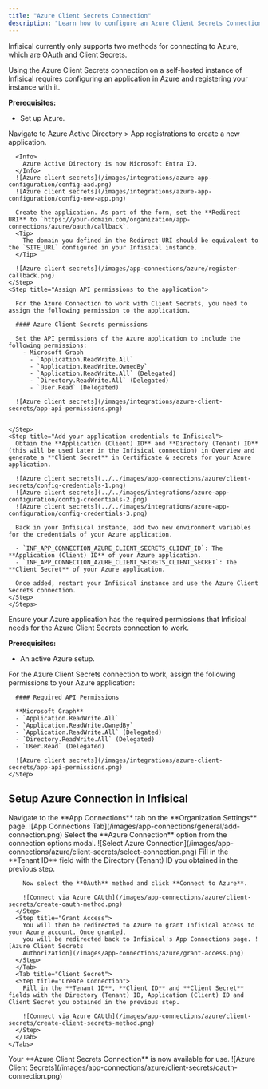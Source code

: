 ```yaml
---
title: "Azure Client Secrets Connection"
description: "Learn how to configure an Azure Client Secrets Connection for Infisical."
---
```


Infisical currently only supports two methods for connecting to Azure, which are OAuth and Client Secrets.

<Accordion title="Self-Hosted Instance">
  Using the Azure Client Secrets connection on a self-hosted instance of Infisical requires configuring an application in Azure
  and registering your instance with it.

  **Prerequisites:**

  - Set up Azure.

  <Steps>
    <Step title="Create an application in Azure">
      Navigate to Azure Active Directory > App registrations to create a new application.

      <Info>
        Azure Active Directory is now Microsoft Entra ID.
      </Info>
      ![Azure client secrets](/images/integrations/azure-app-configuration/config-aad.png)
      ![Azure client secrets](/images/integrations/azure-app-configuration/config-new-app.png)

      Create the application. As part of the form, set the **Redirect URI** to `https://your-domain.com/organization/app-connections/azure/oauth/callback`.
      <Tip>
        The domain you defined in the Redirect URI should be equivalent to the `SITE_URL` configured in your Infisical instance.
      </Tip>

      ![Azure client secrets](/images/app-connections/azure/register-callback.png)
    </Step>
    <Step title="Assign API permissions to the application">

      For the Azure Connection to work with Client Secrets, you need to assign the following permission to the application.

      #### Azure Client Secrets permissions
    
      Set the API permissions of the Azure application to include the following permissions: 
        - Microsoft Graph
          - `Application.ReadWrite.All`
          - `Application.ReadWrite.OwnedBy`
          - `Application.ReadWrite.All` (Delegated)
          - `Directory.ReadWrite.All` (Delegated)
          - `User.Read` (Delegated)

      ![Azure client secrets](/images/integrations/azure-client-secrets/app-api-permissions.png)


    </Step>
    <Step title="Add your application credentials to Infisical">
      Obtain the **Application (Client) ID** and **Directory (Tenant) ID** (this will be used later in the Infisical connection) in Overview and generate a **Client Secret** in Certificate & secrets for your Azure application.

      ![Azure client secrets](../../images/app-connections/azure/client-secrets/config-credentials-1.png)
      ![Azure client secrets](../../images/integrations/azure-app-configuration/config-credentials-2.png)
      ![Azure client secrets](../../images/integrations/azure-app-configuration/config-credentials-3.png)

      Back in your Infisical instance, add two new environment variables for the credentials of your Azure application.

      - `INF_APP_CONNECTION_AZURE_CLIENT_SECRETS_CLIENT_ID`: The **Application (Client) ID** of your Azure application.
      - `INF_APP_CONNECTION_AZURE_CLIENT_SECRETS_CLIENT_SECRET`: The **Client Secret** of your Azure application.

      Once added, restart your Infisical instance and use the Azure Client Secrets connection.
    </Step>
    </Steps>    

</Accordion>

<Accordion title="Client Secret Authentication">
  Ensure your Azure application has the required permissions that Infisical needs for the Azure Client Secrets connection to work.

  **Prerequisites:**
  - An active Azure setup.

  <Steps>
    <Step title="Assign API permissions to the application">
      For the Azure Client Secrets connection to work, assign the following permissions to your Azure application:

      #### Required API Permissions
    
      **Microsoft Graph**
      - `Application.ReadWrite.All`
      - `Application.ReadWrite.OwnedBy`
      - `Application.ReadWrite.All` (Delegated)
      - `Directory.ReadWrite.All` (Delegated)
      - `User.Read` (Delegated)

      ![Azure client secrets](/images/integrations/azure-client-secrets/app-api-permissions.png)
    </Step>
  </Steps>
</Accordion>

## Setup Azure Connection in Infisical

<Steps>
	<Step title="Navigate to App Connections">
		Navigate to the **App Connections** tab on the **Organization Settings** page. ![App Connections
		Tab](/images/app-connections/general/add-connection.png)
	</Step>
	<Step title="Add Connection">
		Select the **Azure Connection** option from the connection options modal. ![Select Azure Connection](/images/app-connections/azure/client-secrets/select-connection.png)
	</Step>
  <Step title="Create Connection">
    <Tabs>
      <Tab title="OAuth">
      <Step title="Authorize Connection">
        Fill in the **Tenant ID** field with the Directory (Tenant) ID you obtained in the previous step.

        Now select the **OAuth** method and click **Connect to Azure**. 

        ![Connect via Azure OAUth](/images/app-connections/azure/client-secrets/create-oauth-method.png)
      </Step>
      <Step title="Grant Access">
        You will then be redirected to Azure to grant Infisical access to your Azure account. Once granted,
        you will be redirected back to Infisical's App Connections page. ![Azure Client Secrets
        Authorization](/images/app-connections/azure/grant-access.png)
      </Step>
      </Tab>
      <Tab title="Client Secret">
      <Step title="Create Connection">
        Fill in the **Tenant ID**, **Client ID** and **Client Secret** fields with the Directory (Tenant) ID, Application (Client) ID and Client Secret you obtained in the previous step.

        ![Connect via Azure OAUth](/images/app-connections/azure/client-secrets/create-client-secrets-method.png)
      </Step>
      </Tab>
    </Tabs>
  </Step>
	<Step title="Connection Created">
		Your **Azure Client Secrets Connection** is now available for use. ![Azure Client Secrets](/images/app-connections/azure/client-secrets/oauth-connection.png)
	</Step>
</Steps>

